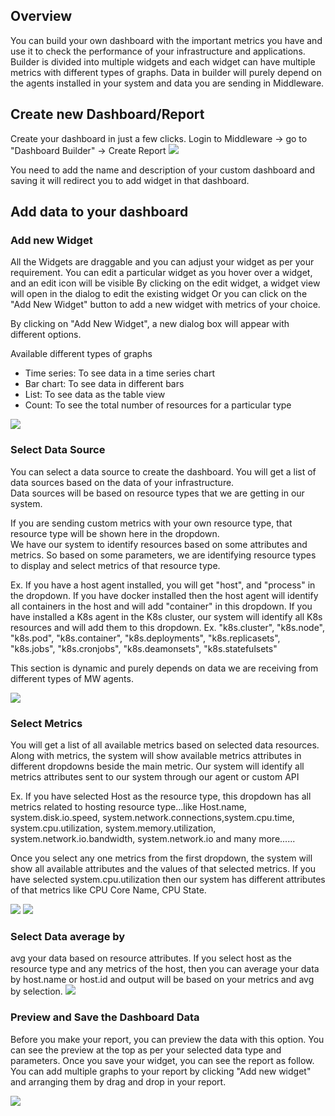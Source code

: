 Overview
--------
You can build your own dashboard with the important metrics you have and use it to check the performance of your infrastructure and applications.\
Builder is divided into multiple widgets and each widget can have multiple metrics with different types of graphs. Data in builder will purely depend on the agents installed in your system and data you are sending in Middleware.

Create new Dashboard/Report
---------------------------
Create your dashboard in just a few clicks.
Login to Middleware -> go to "Dashboard Builder" -> Create Report
<img src="/images/custom-dashboard/c1.png" />

You need to add the name and description of your custom dashboard and saving it will redirect you to add widget in that dashboard.

Add data to your dashboard
--------------------------
### Add new Widget
All the Widgets are draggable and you can adjust your widget as per your requirement. You can edit a particular widget as you hover over a widget, and an edit icon will be visible By clicking on the edit widget, a widget view will open in the dialog to edit the existing widget Or you can click on the "Add New Widget" button to add a new widget with metrics of your choice.

By clicking on "Add New Widget", a new dialog box will appear with different options.

Available different types of graphs

-   Time series: To see data in a time series chart
-   Bar chart: To see data in different bars
-   List: To see data as the table view
-   Count: To see the total number of resources for a particular type

<img src="/images/custom-dashboard/c2.png" />

### Select Data Source
You can select a data source to create the dashboard. You will get a list of data sources based on the data of your infrastructure.\
Data sources will be based on resource types that we are getting in our system.

If you are sending custom metrics with your own resource type, that resource type will be shown here in the dropdown.\
We have our system to identify resources based on some attributes and metrics. So based on some parameters, we are identifying resource types to display and select metrics of that resource type.

Ex. If you have a host agent installed, you will get "host", and "process" in the dropdown. If you have docker installed then the host agent will identify all containers in the host and will add "container" in this dropdown. If you have installed a K8s agent in the K8s cluster, our system will identify all K8s resources and will add them to this dropdown. Ex. "k8s.cluster", "k8s.node", "k8s.pod", "k8s.container", "k8s.deployments", "k8s.replicasets", "k8s.jobs", "k8s.cronjobs", "k8s.deamonsets", "k8s.statefulsets"

This section is dynamic and purely depends on data we are receiving from different types of MW agents.

<img src="/images/custom-dashboard/c3.png" />

### Select Metrics
You will get a list of all available metrics based on selected data resources. Along with metrics, the system will show available metrics attributes in different dropdowns beside the main metric. Our system will identify all metrics attributes sent to our system through our agent or custom API

Ex. If you have selected Host as the resource type, this dropdown has all metrics related to hosting resource type...like Host.name, system.disk.io.speed, system.network.connections,system.cpu.time, system.cpu.utilization, system.memory.utilization, system.network.io.bandwidth, system.network.io and many more......

Once you select any one metrics from the first dropdown, the system will show all available attributes and the values of that selected metrics. If you have selected system.cpu.utilization then our system has different attributes of that metrics like CPU Core Name, CPU State.

<img src="/images/custom-dashboard/c4.png" />
<img src="/images/custom-dashboard/c5.png" />

### Select Data average by
avg your data based on resource attributes. If you select host as the resource type and any metrics of the host, then you can average your data by host.name or host.id and output will be based on your metrics and avg by selection.
<img src="/images/custom-dashboard/c6.png" />

### Preview and Save the Dashboard Data
Before you make your report, you can preview the data with this option. You can see the preview at the top as per your selected data type and parameters.
Once you save your widget, you can see the report as follow. You can add multiple graphs to your report by clicking "Add new widget" and arranging them by drag and drop in your report.

<img src="/images/custom-dashboard/c7.png" />
